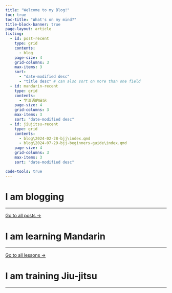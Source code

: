 ---
title: "Welcome to my Blog!"
toc: true
toc-title: "What's on my mind?"
title-block-banner: true
page-layout: article
listing: 
  - id: post-recent
    type: grid
    contents:
      - blog
    page-size: 4
    grid-columns: 3
    max-items: 3
    sort: 
      - "date-modified desc"
      - "title desc" # can also sort on more than one field
  - id: mandarin-recent
    type: grid
    contents:
      - 学汉语的日记
    page-size: 4
    grid-columns: 3
    max-items: 3    
    sort: "date-modified desc"
  - id: jiujitsu-recent
    type: grid
    contents:
      - blog\2024-02-28-bjj\index.qmd
      - blog\2024-07-29-bjj-beginners-guide\index.qmd
    page-size: 4
    grid-columns: 3
    max-items: 3
    sort: "date-modified desc"

code-tools: true
---

# I am blogging

----------

::: {#post-recent}
:::

[Go to all posts &rarr;](blog.html)

# I am learning Mandarin

----------

::: {#mandarin-recent}
:::

[Go to all lessons &rarr;](学汉语的日记.html)

# I am training Jiu-jitsu

----------

::: {#jiujitsu-recent}
:::